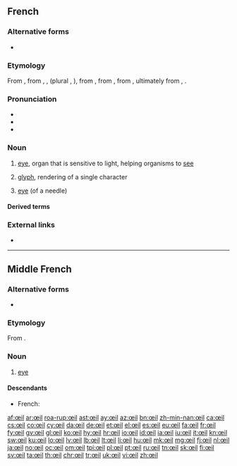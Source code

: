 {{also|oeil}}
==French==

===Alternative forms===
* {{l|fr|oeil}} {{qualifier|nonstandard}}

===Etymology===
From {{inh|fr|frm|œil}}, from {{inh|fr|fro|oil}}, {{m|fro|uel}}, {{m|fro|ueil}} (plural {{m|fro|olz}}, {{m|fro|ialz}}), from {{inh|fr|VL.|oclus}}, from {{inh|fr|la|oculus}}, from {{inh|fr|itc-pro|*okelos}}, ultimately from {{der|fr|ine-pro|*h₃okʷ-}}, {{m|ine-pro|*h₃ekʷ-||eye; to see}}.

===Pronunciation===
* {{audio|Fr-œil.ogg|audio|lang=fr}}
* {{IPA|/œj/|lang=fr}}
* {{audio|Fr-Oeil-fr-Paris.ogg|Audio (FR)|lang=fr}}

===Noun===
{{fr-noun|m|yeux|œils}}

# {{lb|fr|anatomy|plural ''[[yeux]]''}} [[eye]], organ that is sensitive to light, helping organisms to [[see]]
# {{qualifier|plural ''[[œils]]''}} [[glyph]], rendering of a single character
# {{qualifier|plural ''[[œils]]''}} [[eye]] (of a needle)

====Derived terms====
{{der3|à l'œil|coup d'œil|avoir un œil de lynx|œil pour œil, dent pour dent|clin d'œil|lang=fr}}

===External links===
* {{R:TLFi}}

{{catlangname|fr|terms spelled with Œ}}

----

==Middle French==

===Alternative forms===
* {{l|frm|oeil}}

===Etymology===
From {{inh|frm|fro|ueil}}.

===Noun===
{{frm-noun|m|yeulx}}

# {{lb|frm|anatomy}} [[eye]]

====Descendants====
* French: {{l|fr|œil}}

[[af:œil]]
[[ar:œil]]
[[roa-rup:œil]]
[[ast:œil]]
[[ay:œil]]
[[az:œil]]
[[bn:œil]]
[[zh-min-nan:œil]]
[[ca:œil]]
[[cs:œil]]
[[co:œil]]
[[cy:œil]]
[[da:œil]]
[[de:œil]]
[[et:œil]]
[[el:œil]]
[[es:œil]]
[[eu:œil]]
[[fa:œil]]
[[fr:œil]]
[[fy:œil]]
[[gv:œil]]
[[gl:œil]]
[[ko:œil]]
[[hy:œil]]
[[hr:œil]]
[[io:œil]]
[[id:œil]]
[[ia:œil]]
[[iu:œil]]
[[it:œil]]
[[kn:œil]]
[[sw:œil]]
[[ku:œil]]
[[lo:œil]]
[[lv:œil]]
[[lb:œil]]
[[lt:œil]]
[[li:œil]]
[[hu:œil]]
[[mk:œil]]
[[mg:œil]]
[[fj:œil]]
[[nl:œil]]
[[ja:œil]]
[[no:œil]]
[[oc:œil]]
[[om:œil]]
[[tpi:œil]]
[[pl:œil]]
[[pt:œil]]
[[ru:œil]]
[[tn:œil]]
[[sk:œil]]
[[fi:œil]]
[[sv:œil]]
[[ta:œil]]
[[th:œil]]
[[chr:œil]]
[[tr:œil]]
[[uk:œil]]
[[vi:œil]]
[[zh:œil]]